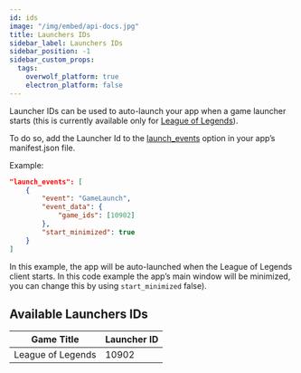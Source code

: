 ```yaml
---
id: ids
image: "/img/embed/api-docs.jpg"
title: Launchers IDs
sidebar_label: Launchers IDs
sidebar_position: -1
sidebar_custom_props:
  tags:
    overwolf_platform: true
    electron_platform: false
---
```


Launcher IDs can be used to auto-launch your app when a game launcher starts (this is currently available only for [League of Legends](/api/game-data/supported-games/league-of-legends)).

To do so, add the Launcher Id to the [launch_events](../../manifest#launch_events) option in your app’s manifest.json file.

Example:

```json
"launch_events": [
    {
        "event": "GameLaunch",
        "event_data": {
            "game_ids": [10902]
        },
        "start_minimized": true
    }
]
```

In this example, the app will be auto-launched when the League of Legends client starts. In this code example the app’s main window will be minimized, you can change this by using  `start_minimized` false).

 ## Available Launchers IDs

| Game Title         |  Launcher ID  |
| -------------------| --------------|
| League of Legends  | 10902         |
